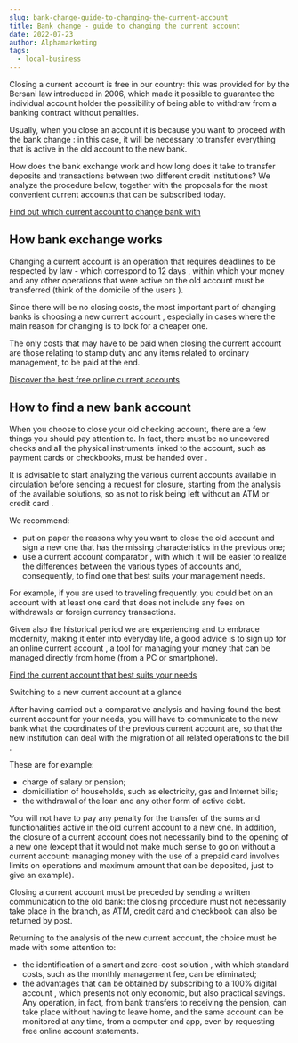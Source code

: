 ```yaml
---
slug: bank-change-guide-to-changing-the-current-account
title: Bank change - guide to changing the current account
date: 2022-07-23
author: Alphamarketing
tags:
  - local-business
---
```


Closing a current account is free in our country: this was provided for by the Bersani law introduced in 2006, which made it possible to guarantee the individual account holder the possibility of being able to withdraw from a banking contract without penalties.

Usually, when you close an account it is because you want to proceed with the bank change : in this case, it will be necessary to transfer everything that is active in the old account to the new bank.

How does the bank exchange work and how long does it take to transfer deposits and transactions between two different credit institutions? We analyze the procedure below, together with the proposals for the most convenient current accounts that can be subscribed today.

[Find out which current account to change bank with](https://www.indiacom.com/pune/hdfc-bank-pune-boat-club-branch_pune_pne_1225504.html)

## How bank exchange works

Changing a current account is an operation that requires deadlines to be respected by law - which correspond to 12 days , within which your money and any other operations that were active on the old account must be transferred (think of the domicile of the users ). 

Since there will be no closing costs, the most important part of changing banks is choosing a new current account , especially in cases where the main reason for changing is to look for a cheaper one.

The only costs that may have to be paid when closing the current account are those relating to stamp duty and any items related to ordinary management, to be paid at the end.

[Discover the best free online current accounts](https://www.indiacom.com/pune/hdfc-bank-pune-boat-club-branch_pune_pne_1225504.html)

## How to find a new bank account

When you choose to close your old checking account, there are a few things you should pay attention to. In fact, there must be no uncovered checks and all the physical instruments linked to the account, such as payment cards or checkbooks, must be handed over .

It is advisable to start analyzing the various current accounts available in circulation before sending a request for closure, starting from the analysis of the available solutions, so as not to risk being left without an ATM or credit card .

We recommend:

* put on paper the reasons why you want to close the old account and sign a new one that has the missing characteristics in the previous one;
* use a current account comparator , with which it will be easier to realize the differences between the various types of accounts and, consequently, to find one that best suits your management needs.

For example, if you are used to traveling frequently, you could bet on an account with at least one card that does not include any fees on withdrawals or foreign currency transactions.

Given also the historical period we are experiencing and to embrace modernity, making it enter into everyday life, a good advice is to sign up for an online current account , a tool for managing your money that can be managed directly from home (from a PC or smartphone).

[Find the current account that best suits your needs](https://www.indiacom.com/pune/hdfc-bank-pune-boat-club-branch_pune_pne_1225504.html)

Switching to a new current account at a glance

After having carried out a comparative analysis and having found the best current account for your needs, you will have to communicate to the new bank what the coordinates of the previous current account are, so that the new institution can deal with the migration of all related operations to the bill .

These are for example:

* charge of salary or pension;
* domiciliation of households, such as electricity, gas and Internet bills;
* the withdrawal of the loan and any other form of active debt.

You will not have to pay any penalty for the transfer of the sums and functionalities active in the old current account to a new one. In addition, the closure of a current account does not necessarily bind to the opening of a new one (except that it would not make much sense to go on without a current account: managing money with the use of a prepaid card involves limits on operations and maximum amount that can be deposited, just to give an example).

Closing a current account must be preceded by sending a written communication to the old bank: the closing procedure must not necessarily take place in the branch, as ATM, credit card and checkbook can also be returned by post.

Returning to the analysis of the new current account, the choice must be made with some attention to:

* the identification of a smart and zero-cost solution , with which standard costs, such as the monthly management fee, can be eliminated;
* the advantages that can be obtained by subscribing to a 100% digital account , which presents not only economic, but also practical savings. Any operation, in fact, from bank transfers to receiving the pension, can take place without having to leave home, and the same account can be monitored at any time, from a computer and app, even by requesting free online account statements.
